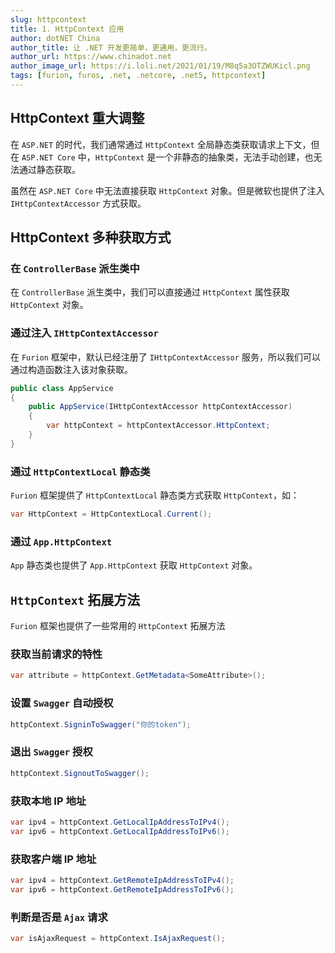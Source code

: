 ```yaml
---
slug: httpcontext
title: 1. HttpContext 应用
author: dotNET China
author_title: 让 .NET 开发更简单，更通用，更流行。
author_url: https://www.chinadot.net
author_image_url: https://i.loli.net/2021/01/19/M8q5a3OTZWUKicl.png
tags: [furion, furos, .net, .netcore, .net5, httpcontext]
---
```



## HttpContext 重大调整

在 `ASP.NET` 的时代，我们通常通过 `HttpContext` 全局静态类获取请求上下文，但在 `ASP.NET Core` 中，`HttpContext` 是一个非静态的抽象类，无法手动创建，也无法通过静态获取。

虽然在 `ASP.NET Core` 中无法直接获取 `HttpContext` 对象。但是微软也提供了注入 `IHttpContextAccessor` 方式获取。

## HttpContext 多种获取方式

<!--truncate-->

### 在 `ControllerBase` 派生类中

在 `ControllerBase` 派生类中，我们可以直接通过 `HttpContext` 属性获取 `HttpContext` 对象。

### 通过注入 `IHttpContextAccessor`

在 `Furion` 框架中，默认已经注册了 `IHttpContextAccessor` 服务，所以我们可以通过构造函数注入该对象获取。

```cs {3,5}
public class AppService
{
    public AppService(IHttpContextAccessor httpContextAccessor)
    {
        var httpContext = httpContextAccessor.HttpContext;
    }
}
```

### 通过 `HttpContextLocal` 静态类

`Furion` 框架提供了 `HttpContextLocal` 静态类方式获取 `HttpContext`，如：

```cs
var HttpContext = HttpContextLocal.Current();
```

### 通过 `App.HttpContext`

`App` 静态类也提供了 `App.HttpContext` 获取 `HttpContext` 对象。

## `HttpContext` 拓展方法

`Furion` 框架也提供了一些常用的 `HttpContext` 拓展方法

### 获取当前请求的特性

```cs
var attribute = httpContext.GetMetadata<SomeAttribute>();
```

### 设置 `Swagger` 自动授权

```cs
httpContext.SigninToSwagger("你的token");
```

### 退出 `Swagger` 授权

```cs
httpContext.SignoutToSwagger();
```

### 获取本地 IP 地址

```cs
var ipv4 = httpContext.GetLocalIpAddressToIPv4();
var ipv6 = httpContext.GetLocalIpAddressToIPv6();
```

### 获取客户端 IP 地址

```cs
var ipv4 = httpContext.GetRemoteIpAddressToIPv4();
var ipv6 = httpContext.GetRemoteIpAddressToIPv6();
```

### 判断是否是 `Ajax` 请求

```cs
var isAjaxRequest = httpContext.IsAjaxRequest();
```
